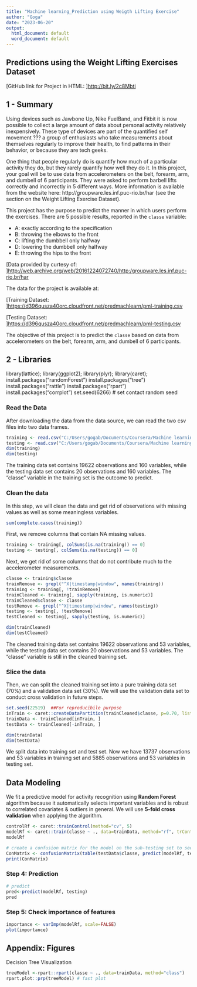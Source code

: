 ---
title: "Machine learning_Prediction using Weigth Lifting Exercise"
author: "Goga"
date: "2023-06-20"
output:
  html_document: default
  word_document: default
---

## Predictions using the Weight Lifting Exercises Dataset

[GitHub link for Project in HTML: ]<http://bit.ly/2c8Mbti>  


## 1 - Summary
Using devices such as Jawbone Up, Nike FuelBand, and Fitbit it is now possible to collect a large amount of data about personal activity relatively inexpensively. These type of devices are part of the quantified self movement ??? a group of enthusiasts who take measurements about themselves regularly to improve their health, to find patterns in their behavior, or because they are tech geeks. 

One thing that people regularly do is quantify how much of a particular activity they do, but they rarely quantify how well they do it. In this project, your goal will be to use data from accelerometers on the belt, forearm, arm, and dumbell of 6 participants. They were asked to perform barbell lifts correctly and incorrectly in 5 different ways. More information is available from the website here: http://groupware.les.inf.puc-rio.br/har (see the section on the Weight Lifting Exercise Dataset).

This project has the purpose to predict the manner in which users perform the exercises. There are 5 possible results, reported in the `classe` variable:

* A: exactly according to the specification
* B: throwing the elbows to the front
* C: lifting the dumbbell only halfway
* D: lowering the dumbbell only halfway
* E: throwing the hips to the front

[Data provided by curtesy of: ]<http://web.archive.org/web/20161224072740/http:/groupware.les.inf.puc-rio.br/har>

The data for the project is available at:

[Training Dataset:  ]<https://d396qusza40orc.cloudfront.net/predmachlearn/pml-training.csv> 

[Testing Dataset:  ]<https://d396qusza40orc.cloudfront.net/predmachlearn/pml-testing.csv>

The objective of this project is to predict the `classe` based on data from accelerometers on the belt, forearm, arm, and dumbell of 6 participants.

## 2 - Libraries

library(lattice); 
library(ggplot2); 
library(plyr);
library(caret); 
install.packages("randomForest")
install.packages("tree")
install.packages("rattle")
install.packages("rpart")
install.packages("corrplot")
set.seed(6266) # set contact random seed

### Read the Data
After downloading the data from the data source, we can read the two csv files into two data frames.  
```{r, cache = T}
training <- read.csv("C:/Users/gogab/Documents/Coursera/Machine learning/Course project/pml-training.csv")
testing <- read.csv("C:/Users/gogab/Documents/Coursera/Machine learning/Course project/pml-testing.csv")
dim(training)
dim(testing)
```

The training data set contains 19622 observations and 160 variables, while the testing data set contains 20 observations and 160 variables. The "classe" variable in the training set is the outcome to predict. 

### Clean the data
In this step, we will clean the data and get rid of observations with missing values as well as some meaningless variables.
```{r, cache = T}
sum(complete.cases(training))
```

First, we remove columns that contain NA missing values.
```{r, cache = T}
training <- training[, colSums(is.na(training)) == 0] 
testing <- testing[, colSums(is.na(testing)) == 0] 
```  
Next, we get rid of some columns that do not contribute much to the accelerometer measurements.
```{r, cache = T}
classe <- training$classe
trainRemove <- grepl("^X|timestamp|window", names(training))
training <- training[, !trainRemove]
trainCleaned <- training[, sapply(training, is.numeric)]
trainCleaned$classe <- classe
testRemove <- grepl("^X|timestamp|window", names(testing))
testing <- testing[, !testRemove]
testCleaned <- testing[, sapply(testing, is.numeric)]
```
```{r, cache = T}
dim(trainCleaned)
dim(testCleaned)
```
The cleaned training data set contains 19622 observations and 53 variables, while the testing data set contains 20 observations and 53 variables. The "classe" variable is still in the cleaned training set.

### Slice the data
Then, we can split the cleaned training set into a pure training data set (70%) and a validation data set (30%). We will use the validation data set to conduct cross validation in future steps.  
```{r, cache = T}
set.seed(22519)  ##For reproducibile purpose
inTrain <- caret::createDataPartition(trainCleaned$classe, p=0.70, list=F)
trainData <- trainCleaned[inTrain, ]
testData <- trainCleaned[-inTrain, ]
```
```{r, cache = T}
dim(trainData)
dim(testData)
```
We split data into training set and test set. Now we have 13737 observations and 53 variables in training set and 5885 observations and 53 variables in testing set.

## Data Modeling
We fit a predictive model for activity recognition using **Random Forest** algorithm because it automatically selects important variables and is robust to correlated covariates & outliers in general. We will use **5-fold cross validation** when applying the algorithm.  
```{r, cache = T}
controlRf <- caret::trainControl(method="cv", 5)
modelRf <- caret::train(classe ~ ., data=trainData, method="rf", trControl=controlRf, ntree=250)
modelRf
```

```{r, cache = T}
# create a confusion matrix for the model on the sub-testing set to see how accurate the prediction is
ConMatrix <- confusionMatrix(table(testData$classe, predict(modelRf, testData)))
print(ConMatrix)
```
### Step 4: Prediction
```{r, cache = T}
# predict
pred<-predict(modelRf, testing)
pred
```

### Step 5: Check importance of features
```{r, cache = T}
importance <- varImp(modelRf, scale=FALSE)
plot(importance)
```
## Appendix: Figures

Decision Tree Visualization
```{r, cache = T}
treeModel <-rpart::rpart(classe ~ ., data=trainData, method="class")
rpart.plot::prp(treeModel) # fast plot
```